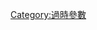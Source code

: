 {{Wikipedia category
|hidden=yes
|tracking=yes
|description=若被歸到此分類，原因是出自'''[[Template:Infobox_political_party|Template:Infobox political party]]'''
}}
{{empty category}}
{{polluted category}}


[[Category:過時參數|Category:過時參數]]